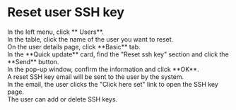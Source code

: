 # Reset user SSH key

<Steps>

<div>
<Nav name="console" />
</div>

<div>
In the left menu, click **<Icon name="UserO" /> Users**.
</div>

<div>
In the table, click the name of the user you want to reset.
</div>

<div>
On the user details page, click **Basic** tab.
</div>

<div>
In the **Quick update** card, find the "Reset ssh key" section and click the **Send** button.
</div>

<div>
In the pop-up window, confirm the information and click **OK**.
</div>

<div>
A reset SSH key email will be sent to the user by the system.
</div>

<div>
In the email, the user clicks the "Click here set" link to open the SSH key page.
</div>

<div>
The user can add or delete SSH keys.
</div>

</Steps>